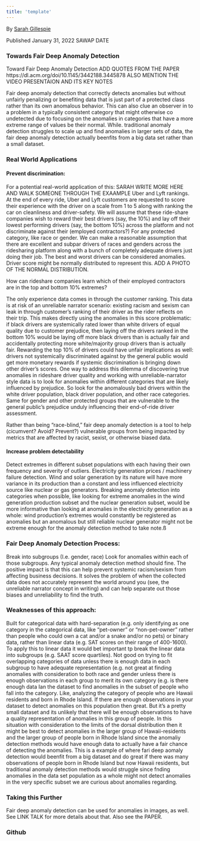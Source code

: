 ```yaml
---
title: 'template'
---
```

By [Sarah Gillespie](https://www.linkedin.com/in/sarahg4567/)
 
Published January 31, 2022 SAWAP DATE


### Towards Fair Deep Anomaly Detection

Toward Fair Deep Anomaly Detection
ADD QUOTES FROM THE PAPER https://dl.acm.org/doi/10.1145/3442188.3445878
ALSO MENTION THE VIDEO PRESENTAION AND ITS KEY NOTES

Fair deep anomaly detection that correctly detects anomalies but without unfairly penalizing or benefiting data that is just part of a protected class rather than its own anomalous behavior. This can also clue an observer in to a problem in a typically consistent category that might otherwise co undetected due to focusing on the anomalies in categories that have a more extreme range of values be their normal. While. traditional anomaly detection struggles to scale up and find anomalies in larger sets of data, the fair deep anomaly detection actually beenfits from a big data set rather than a small dataset.


### Real World Applications
#### Prevent discrimination:
For a potential real-world application of this:
SARAH WRITE MORE HERE AND WALK SOMEONE THROUGH THE EXAAMPLE
Uber and Lyft rankings.
At the end of every ride, Uber and Lyft customers are requested to score their experience with the driver on a scale from 1 to 5 along with ranking the car on cleanliness and driver-safety. We will assume that these ride-share companies wish to reward their best drivers (say, the 10%) and lay off their lowest performing drivers (say, the bottom 10%) across the platform and not discriminate against their (employed contractors?) For any protected category, like race or gender. We can make a reasonable assumption that there are excellent and subpar drivers of races and genders across the ridesharing platform along with a bunch of completely adequate drivers just doing their job. The best and worst drivers can be considered anomalies. Driver score might be normally distributed to represent this. ADD A PHOTO OF THE NORMAL DISTRIBUTION.

How can rideshare companies learn which of their employed contractors are in the top and bottom 10% extremes? 

The only experience data comes in through the customer ranking. This data is at risk of an unreliable narrator scenario: existing racism and sexism can leak in through customer’s ranking of their driver as the rider reflects on their trip. This makes directly using the anomalies in this score problematic: if black drivers are systemically rated lower than white drivers of equal quality due to customer prejudice, then laying off the drivers ranked in the bottom 10% would be laying off more black drivers than is actually fair and accidentally protecting more white/majority group drivers than is actually fair. Rewarding the top 10% of drivers could have unfair implications as well: drivers not systemically discriminated against by the general public would get more monetary rewards if systemic discrimination is bringing down other driver’s scores.  One way to address this dilemma of discovering true anomalies in rideshare driver quality and working with unreliable-narrator style data is to look for anomalies within different categories that are likely influenced by prejudice. So look for the anomalously bad drivers within the white driver population, black driver population, and other race categories. Same for gender and other protected groups that are vulnerable to the general public’s prejudice unduly influencing their end-of-ride driver assessment.

Rather than being “race-blind,” fair deep anomaly detection is a tool to help (cicumvent? Avoid? Prevent?) vulnerable groups from being impacted by metrics that are affected by racist, sexist, or otherwise biased data.

#### Increase problem detectability
Detect extremes in different subset populations with each having their own frequency and severity of outliers.
Electricity generation prices / machinery failure detection.
Wind and solar generation by its nature will have more variance in its production than a constant and less influenced electricity source like nuclear or gas generators. Breaking anomaly detection into categories when possible,  like looking for extreme anomalies in the wind generation production subset and the nuclear generation subset, would be more informative than looking at anomalies in the electricity generation as a whole: wind production’s extremes would constantly be registered as anomalies but an anomalous but still reliable nuclear generator might not be extreme enough for the anomaly detection method to take note.ß


### Fair Deep Anomaly Detection Process:
Break into subgroups (I.e. gender, race)
Look for anomalies within each of those subgroups. Any typical anomaly detection method should fine.
The positive impact is that this can help prevent systemic racism/sexism from affecting business decisions. It solves the problem of when the collected data does not accurately represent the world around you (see, the unreliable narrator concept in writing) and can help separate out those biases and unreliability to find the truth.

### Weaknesses of this approach:
Built for categorical data with hard-separation (e.g. only identifying as one category in the categorical data, like “pet-owner” or “non-pet-owner” rather than people who could own a cat and/or a snake and/or no pets) or binary data, rather than linear data (e.g. SAT scores on their range of 400-1600). To apply this to linear data it would bet important tp break the linear data into subgroups (e.g. SAAT score quartiles). Not good on trying to fit overlapping categories of data unless there is enough data in each subgroup to have adequate representation (e.g. not great at finding anomalies with consideration to both race and gender unless there is enough observations in each group to merit its own category (e.g. is there enough data Ian the dataset to find anomalies in the subset of people who fall into the category. Like, analyzing the category of people who are Hawaii residents and born in Rhode Island. If there are enough observations in your dataset to detect anomalies on this population then great. But it’s a pretty small dataset and its unlikely that there will be enough observations to have a quality representation of anomalies in this group of people. In this situation with consideration to the limits of the dorsal distribution then it might be best to detect anomalies in the larger group of Hawaii-residents and the larger group of people born in Rhode Island since the anomaliy detection methods would have enough data to actually have a fair chance of detecting the anomalies. This is a example of where fari deep aomaly detection would beenfit from a big dataset and do great if there was many observations of people born in Rhode Island but now Hawaii residents, but traditional anomaly detection methods would struggle since fnding anomalies in the data set population as a whole might not detect anomalies in the very specific subset we are curious about anomalies regarding.


### Taking this Further
Fair deep anomaly detection can be used for anomalies in images, as well. See LINK TALK for more details about that. Also see the PAPER.


### Github
